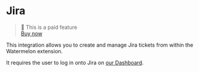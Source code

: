 # Jira

> 💎 This is a paid feature  
> [Buy now](https://app.watermelontools.com/billing)

This integration allows you to create and manage Jira tickets from within the Watermelon extension.

It requires the user to log in onto Jira on [our Dashboard](https://app.watermelontools.com).
